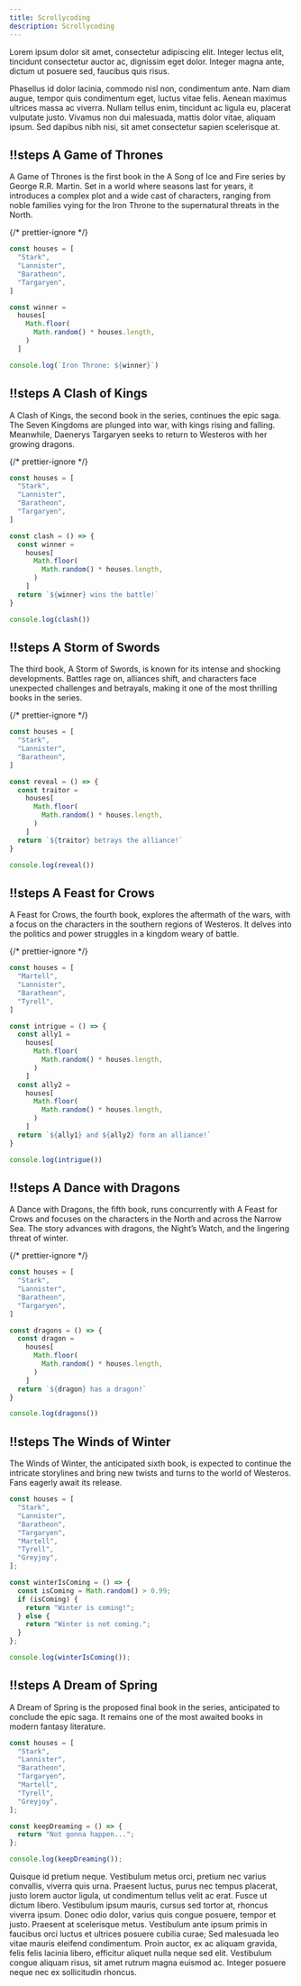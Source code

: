 ```yaml
---
title: Scrollycoding
description: Scrollycoding
---
```



Lorem ipsum dolor sit amet, consectetur adipiscing elit. Integer lectus elit, tincidunt consectetur auctor ac, dignissim eget dolor. Integer magna ante, dictum ut posuere sed, faucibus quis risus.

Phasellus id dolor lacinia, commodo nisl non, condimentum ante. Nam diam augue, tempor quis condimentum eget, luctus vitae felis. Aenean maximus ultrices massa ac viverra. Nullam tellus enim, tincidunt ac ligula eu, placerat vulputate justo. Vivamus non dui malesuada, mattis dolor vitae, aliquam ipsum. Sed dapibus nibh nisi, sit amet consectetur sapien scelerisque at.

<Scrollycoding>

## !!steps A Game of Thrones

A Game of Thrones is the first book in the A Song of Ice and Fire series by George R.R. Martin. Set in a world where seasons last for years, it introduces a complex plot and a wide cast of characters, ranging from noble families vying for the Iron Throne to the supernatural threats in the North.

{/* prettier-ignore */}
```js ! george.js
const houses = [
  "Stark",
  "Lannister",
  "Baratheon",
  "Targaryen",
]

const winner =
  houses[
    Math.floor(
      Math.random() * houses.length,
    )
  ]

console.log(`Iron Throne: ${winner}`)
```

## !!steps A Clash of Kings

A Clash of Kings, the second book in the series, continues the epic saga. The Seven Kingdoms are plunged into war, with kings rising and falling. Meanwhile, Daenerys Targaryen seeks to return to Westeros with her growing dragons.

{/* prettier-ignore */}
```js ! george.js
const houses = [
  "Stark",
  "Lannister",
  "Baratheon",
  "Targaryen",
]

const clash = () => {
  const winner =
    houses[
      Math.floor(
        Math.random() * houses.length,
      )
    ]
  return `${winner} wins the battle!`
}

console.log(clash())
```

## !!steps A Storm of Swords

The third book, A Storm of Swords, is known for its intense and shocking developments. Battles rage on, alliances shift, and characters face unexpected challenges and betrayals, making it one of the most thrilling books in the series.

{/* prettier-ignore */}
```js ! george.js
const houses = [
  "Stark",
  "Lannister",
  "Baratheon",
]

const reveal = () => {
  const traitor =
    houses[
      Math.floor(
        Math.random() * houses.length,
      )
    ]
  return `${traitor} betrays the alliance!`
}

console.log(reveal())
```

## !!steps A Feast for Crows

A Feast for Crows, the fourth book, explores the aftermath of the wars, with a focus on the characters in the southern regions of Westeros. It delves into the politics and power struggles in a kingdom weary of battle.

{/* prettier-ignore */}
```js ! george.js
const houses = [
  "Martell",
  "Lannister",
  "Baratheon",
  "Tyrell",
]

const intrigue = () => {
  const ally1 =
    houses[
      Math.floor(
        Math.random() * houses.length,
      )
    ]
  const ally2 =
    houses[
      Math.floor(
        Math.random() * houses.length,
      )
    ]
  return `${ally1} and ${ally2} form an alliance!`
}

console.log(intrigue())
```

## !!steps A Dance with Dragons

A Dance with Dragons, the fifth book, runs concurrently with A Feast for Crows and focuses on the characters in the North and across the Narrow Sea. The story advances with dragons, the Night’s Watch, and the lingering threat of winter.

{/* prettier-ignore */}
```js ! george.js
const houses = [
  "Stark",
  "Lannister",
  "Baratheon",
  "Targaryen",
]

const dragons = () => {
  const dragon =
    houses[
      Math.floor(
        Math.random() * houses.length,
      )
    ]
  return `${dragon} has a dragon!`
}

console.log(dragons())
```

## !!steps The Winds of Winter

The Winds of Winter, the anticipated sixth book, is expected to continue the intricate storylines and bring new twists and turns to the world of Westeros. Fans eagerly await its release.

```js ! george.js
const houses = [
  "Stark",
  "Lannister",
  "Baratheon",
  "Targaryen",
  "Martell",
  "Tyrell",
  "Greyjoy",
];

const winterIsComing = () => {
  const isComing = Math.random() > 0.99;
  if (isComing) {
    return "Winter is coming!";
  } else {
    return "Winter is not coming.";
  }
};

console.log(winterIsComing());
```

## !!steps A Dream of Spring

A Dream of Spring is the proposed final book in the series, anticipated to conclude the epic saga. It remains one of the most awaited books in modern fantasy literature.

```js ! george.js
const houses = [
  "Stark",
  "Lannister",
  "Baratheon",
  "Targaryen",
  "Martell",
  "Tyrell",
  "Greyjoy",
];

const keepDreaming = () => {
  return "Not gonna happen...";
};

console.log(keepDreaming());
```

</Scrollycoding>

Quisque id pretium neque. Vestibulum metus orci, pretium nec varius convallis, viverra quis urna. Praesent luctus, purus nec tempus placerat, justo lorem auctor ligula, ut condimentum tellus velit ac erat. Fusce ut dictum libero. Vestibulum ipsum mauris, cursus sed tortor at, rhoncus viverra ipsum. Donec odio dolor, varius quis congue posuere, tempor et justo. Praesent at scelerisque metus. Vestibulum ante ipsum primis in faucibus orci luctus et ultrices posuere cubilia curae; Sed malesuada leo vitae mauris eleifend condimentum. Proin auctor, ex ac aliquam gravida, felis felis lacinia libero, efficitur aliquet nulla neque sed elit. Vestibulum congue aliquam risus, sit amet rutrum magna euismod ac. Integer posuere neque nec ex sollicitudin rhoncus.
